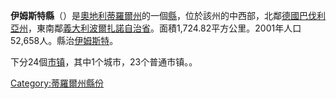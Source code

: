 {{noteTA|G1=奥地利地名}}
{{Infobox Austrian district |
 subject_name = Bezirk Imst |
 region_map = Karte_oesterreich_tirol.png |
 district_map = Karte-tirol-IM.png |
 region = [[蒂羅爾州|蒂羅爾州]] |
 population = 52,658 <small>(2001)</small> |
 prefix = ? |
 area = 1724.8 |
 car_plate = IM |
 nuts_code = ? |
 municipalities = 24 |
 image_location = Karte-tirol-IM.png |
}}
'''伊姆斯特縣'''（{{lang-de|Bezirk Imst}}）是[[奧地利|奧地利]][[蒂羅爾州|蒂羅爾州]]的一個[[县_(奥地利)|縣]]，位於該州的中西部，北鄰[[德國|德國]][[巴伐利亞州|巴伐利亞州]]，東南鄰[[義大利|義大利]][[波爾扎諾自治省|波爾扎諾自治省]]。面積1,724.82平方公里。2001年人口52,658人。縣治[[伊姆斯特|伊姆斯特]]。

下分24個[[市镇_(奥地利)|市镇]]，其中1个城市，23个普通市镇。。

{{蒂羅爾州行政區劃}}

{{Authority control}}
[[Category:蒂羅爾州縣份|Category:蒂羅爾州縣份]]